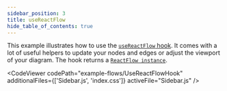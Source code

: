 ```yaml
---
sidebar_position: 3
title: useReactFlow
hide_table_of_contents: true
---
```



This example illustrates how to use the [`useReactFlow` hook](/docs/api/hooks/use-react-flow/). It comes with a lot of useful helpers to update your nodes and edges or adjust the viewport of your diagram. The hook returns a [`ReactFlow instance`](/docs/api/react-flow-instance/).

<CodeViewer
  codePath="example-flows/UseReactFlowHook"
  additionalFiles={['Sidebar.js', 'index.css']}
  activeFile="Sidebar.js"
/>
